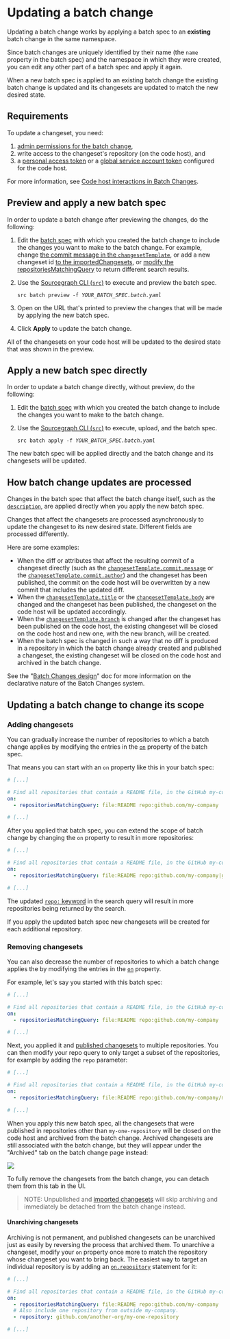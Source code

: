 # Updating a batch change

Updating a batch change works by applying a batch spec to an **existing** batch change in the same namespace.

Since batch changes are uniquely identified by their name (the `name` property in the batch spec) and the namespace in which they were created, you can edit any other part of a batch spec and apply it again.

When a new batch spec is applied to an existing batch change the existing batch change is updated and its changesets are updated to match the new desired state.

## Requirements

To update a changeset, you need:

1. [admin permissions for the batch change](/batch_changes/explanations/permissions_in_batch_changes#permission-levels-for-batch-changes),
1. write access to the changeset's repository (on the code host), and
1. a [personal access token](/batch_changes/how-tos/configuring_credentials#personal-access-tokens) or a [global service account token](/batch_changes/how-tos/configuring_credentials#global-service-account-tokens) configured for the code host.

For more information, see [Code host interactions in Batch Changes](/batch_changes/explanations/permissions_in_batch_changes#code-host-interactions-in-batch-changes).

## Preview and apply a new batch spec

In order to update a batch change after previewing the changes, do the following:

1. Edit the [batch spec](/batch_changes/references/batch_spec_yaml_reference) with which you created the batch change to include the changes you want to make to the batch change. For example, change [the commit message in the `changesetTemplate`](/batch_changes/references/batch_spec_yaml_reference#changesettemplate-commit-message), or add a new changeset id [to the importedChangesets](https://docs.sourcegraph.com/batch-changes/references/batch_spec_yaml_reference#importchangesets), or [modify the repositoriesMatchingQuery](https://docs.sourcegraph.com/batch-changes/references/batch_spec_yaml_reference#on-repositoriesmatchingquery) to return different search results.
1. Use the [Sourcegraph CLI (`src`)](https://github.com/sourcegraph/src-cli) to execute and preview the batch spec.

    <pre><code>src batch preview -f <em>YOUR_BATCH_SPEC.batch.yaml</em></code></pre>
1. Open on the URL that's printed to preview the changes that will be made by applying the new batch spec.
1. Click **Apply** to update the batch change.

All of the changesets on your code host will be updated to the desired state that was shown in the preview.

## Apply a new batch spec directly

In order to update a batch change directly, without preview, do the following:

1. Edit the [batch spec](/batch_changes/references/batch_spec_yaml_reference) with which you created the batch change to include the changes you want to make to the batch change.
1. Use the [Sourcegraph CLI (`src`)](https://github.com/sourcegraph/src-cli) to execute, upload, and the batch spec.

    <pre><code>src batch apply -f <em>YOUR_BATCH_SPEC.batch.yaml</em></code></pre>

The new batch spec will be applied directly and the batch change and its changesets will be updated.

## How batch change updates are processed

Changes in the batch spec that affect the batch change itself, such as the [`description`](/batch_changes/references/batch_spec_yaml_reference#description), are applied directly when you apply the new batch spec.

Changes that affect the changesets are processed asynchronously to update the changeset to its new desired state. Different fields are processed differently.

Here are some examples:

- When the diff or attributes that affect the resulting commit of a changeset directly (such as the [`changesetTemplate.commit.message`](/batch_changes/references/batch_spec_yaml_reference#changesettemplate-commit-message) or the [`changesetTemplate.commit.author`](/batch_changes/references/batch_spec_yaml_reference#changesettemplate-commit-author)) and the changeset has been published, the commit on the code host will be overwritten by a new commit that includes the updated diff.
- When the [`changesetTemplate.title`](/batch_changes/references/batch_spec_yaml_reference#changesettemplate-title) or the [`changesetTemplate.body`](/batch_changes/references/batch_spec_yaml_reference#changesettemplate-commit-author) are changed and the changeset has been published, the changeset on the code host will be updated accordingly.
- When the [`changesetTemplate.branch`](/batch_changes/references/batch_spec_yaml_reference#changesettemplate-title) is changed after the changeset has been published on the code host, the existing changeset will be closed on the code host and new one, with the new branch, will be created.
- When the batch spec is changed in such a way that no diff is produced in a repository in which the batch change already created and published a changeset, the existing changeset will be closed on the code host and archived in the batch change.

See the "[Batch Changes design](/batch_changes/explanations/batch_changes_design)" doc for more information on the declarative nature of the Batch Changes system.

## Updating a batch change to change its scope

### Adding changesets

You can gradually increase the number of repositories to which a batch change applies by modifying the entries in the [`on`](/batch_changes/references/batch_spec_yaml_reference#on) property of the batch spec.

That means you can start with an `on` property like this in your batch spec:

```yaml
# [...]

# Find all repositories that contain a README file, in the GitHub my-company org.
on:
  - repositoriesMatchingQuery: file:README repo:github.com/my-company

# [...]
```

After you applied that batch spec, you can extend the scope of batch change by changing the `on` property to result in more repositories:

```yaml
# [...]

# Find all repositories that contain a README file, in the GitHub my-company and my-company-ci org.
on:
  - repositoriesMatchingQuery: file:README repo:github.com/my-company|github.com/my-company-ci

# [...]
```

The updated [`repo:` keyword](/batch_changes/how-/batch_changes/code_search/reference/queries#keywords-all-searches) in the search query will result in more repositories being returned by the search.

If you apply the updated batch spec new changesets will be created for each additional repository.

### Removing changesets

You can also decrease the number of repositories to which a batch change applies the by modifying the entries in the [`on`](/batch_changes/references/batch_spec_yaml_reference#on) property.

For example, let's say you started with this batch spec:

```yaml
# [...]

# Find all repositories that contain a README file, in the GitHub my-company org.
on:
  - repositoriesMatchingQuery: file:README repo:github.com/my-company

# [...]
```

Next, you applied it and [published changesets](/batch_changes/how-tos/publishing_changesets) to multiple repositories. You can then modify your repo query to only target a subset of the repositories, for example by adding the `repo` parameter:

```yaml
# [...]

# Find all repositories that contain a README file, in the GitHub my-company org.
on:
  - repositoriesMatchingQuery: file:README repo:github.com/my-company/my-one-repository

# [...]
```

When you apply this new batch spec, all the changesets that were published in repositories other than `my-one-repository` will be closed on the code host and archived from the batch change. Archived changesets are still associated with the batch change, but they will appear under the "Archived" tab on the batch change page instead:

<img src="https://sourcegraphstatic.com/docs/images/batch_changes/archived-tab.png" />

To fully remove the changesets from the batch change, you can detach them from this tab in the UI.

> NOTE: Unpublished and [imported changesets](/batch_changes/how-tos/tracking_existing_changesets) will skip archiving and immediately be detached from the batch change instead.

#### Unarchiving changesets

Archiving is not permanent, and published changesets can be unarchived just as easily by reversing the process that archived them. To unarchive a changeset, modify your `on` property once more to match the repository whose changeset you want to bring back. The easiest way to target an individual repository is by adding an [`on.repository`](/batch_changes/references/batch_spec_yaml_reference#on-repository) statement for it:

```yaml
# [...]

# Find all repositories that contain a README file, in the GitHub my-company org.
on:
  - repositoriesMatchingQuery: file:README repo:github.com/my-company
  # Also include one repository from outside my-company.
  - repository: github.com/another-org/my-one-repository

# [...]
```
